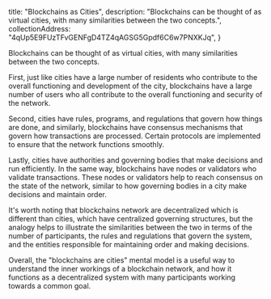 
  title: "Blockchains as Cities",
  description: "Blockchains can be thought of as virtual cities, with many similarities between the two concepts.",
  collectionAddress: "4qUp5E9FUzTFvGENFgD4TZ4qAGSG5Gpdf6C6w7PNXKJq",
}

Blockchains can be thought of as virtual cities, with many similarities between the two concepts.

First, just like cities have a large number of residents who contribute to the overall functioning and development of the city, blockchains have a large number of users who all contribute to the overall functioning and security of the network.

Second, cities have rules, programs, and regulations that govern how things are done, and similarly, blockchains have consensus mechanisms that govern how transactions are processed. Certain protocols are implemented to ensure that the network functions smoothly.

Lastly, cities have authorities and governing bodies that make decisions and run efficiently. In the same way, blockchains have nodes or validators who validate transactions. These nodes or validators help to reach consensus on the state of the network, similar to how governing bodies in a city make decisions and maintain order.

It's worth noting that blockchains network are decentralized which is different than cities, which have centralized governing structures, but the analogy helps to illustrate the similarities between the two in terms of the number of participants, the rules and regulations that govern the system, and the entities responsible for maintaining order and making decisions.

Overall, the "blockchains are cities" mental model is a useful way to understand the inner workings of a blockchain network, and how it functions as a decentralized system with many participants working towards a common goal.
